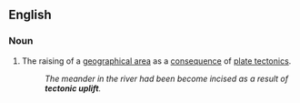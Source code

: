 ==English==

===Noun===
{{en-noun|~}}

# The raising of a [[geographical area]] as a [[consequence]] of [[plate tectonics]].
#: ''The meander in the river had been become incised as a result of '''tectonic uplift'''.''